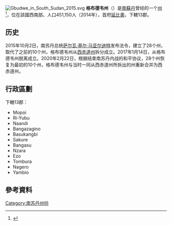 [[File:Gbudwe_in_South_Sudan_2015.svg|right]]
'''格布德韦州'''（{{lang-en|Gbudwe}}）是[[南蘇丹|南蘇丹]]曾经的一个[[南苏丹行政区划|州]]<ref>{{cite news|url=http://www.southsudannewsagency.com/news/breaking-news/south-sudans-president-appoints-28-governors-defies-peace-agreement|title=South Sudan’s President appoints 28 Governors, defies peace agreement|date=24 December 2015|publisher=South Sudan News Agency|deadurl=yes|archiveurl=https://web.archive.org/web/20160202025755/http://www.southsudannewsagency.com/news/breaking-news/south-sudans-president-appoints-28-governors-defies-peace-agreement|archivedate=2016-02-02|df=}}</ref>，位在該國西南部。人口451,150人（2014年），首府[[延比奧|延比奧]]，下轄13郡。

== 历史 ==
2015年10月2日，南苏丹总统[[萨尔瓦·基尔·马亚尔迪特|萨尔瓦·基尔·马亚尔迪特]]发布法令，建立了28个州，取代了之前的10个州，格布德韦州从[[西赤道州|西赤道州]]拆分成立。2017年1月14日，{{link-en|坦布拉州|Tambura State}}从格布德韦州脱离成立。2020年2月22日，根据结束南苏丹内战的和平协议，28个州恢复为最初的10个州，格布德韦州与当时一同从西赤道州所拆出的州重新合并为西赤道州。

== 行政區劃 ==
下轄13郡：
* Mopoi
* Ri-Yubu
* Naandi
* Bangazagino
* Basukangbi
* Sakure
* Bangasu
* Nzara
* Ezo
* Tombura
* Nagero
* Yambio

== 參考資料 ==
{{reflist}}

{{南苏丹省份}}
{{SouthSudan-stub}}
{{DEFAULTSORT:Gbudwe}}
[[Category:南苏丹州份|Category:南苏丹州份]]